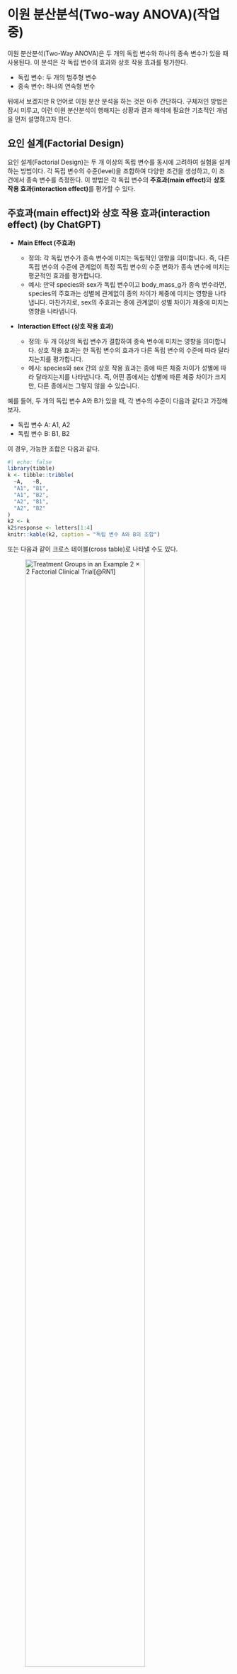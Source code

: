# 이원 분산분석(Two-way ANOVA)(작업중) {#sec-two-anova}

이원 분산분석(Two-Way ANOVA)은 두 개의 독립 변수와 하나의 종속 변수가 있을 때 사용된다. 이 분석은 각 독립 변수의 효과와 상호 작용 효과를 평가한다.

- 독립 변수: 두 개의 범주형 변수
- 종속 변수: 하나의 연속형 변수

뒤에서 보겠지만 R 언어로 이원 분산 분석을 하는 것은 아주 간단하다. 구체저인 방법은 잠시 미루고, 이런 이원 분산분석이 행해지는 상황과 결과 해석에 필요한 기초적인 개념을 먼저 설명하고자 한다.

## 요인 설계(Factorial Design)

요인 설계(Factorial Design)는 두 개 이상의 독립 변수를 동시에 고려하여 실험을 설계하는 방법이다. 각 독립 변수의 수준(level)을 조합하여 다양한 조건을 생성하고, 이 조건에서 종속 변수를 측정한다. 이 방법은 각 독립 변수의 **주효과(main effect)**와 **상호 작용 효과(interaction effect)**를 평가할 수 있다.

::: {.callout-note}
## 주효과(main effect)와 상호 작용 효과(interaction effect) (by ChatGPT)

- **Main Effect (주효과)**

  - 정의: 각 독립 변수가 종속 변수에 미치는 독립적인 영향을 의미합니다. 즉, 다른 독립 변수의 수준에 관계없이 특정 독립 변수의 수준 변화가 종속 변수에 미치는 평균적인 효과를 평가합니다.
  - 예시: 만약 species와 sex가 독립 변수이고 body_mass_g가 종속 변수라면, species의 주효과는 성별에 관계없이 종의 차이가 체중에 미치는 영향을 나타냅니다. 마찬가지로, sex의 주효과는 종에 관계없이 성별 차이가 체중에 미치는 영향을 나타냅니다.

- **Interaction Effect (상호 작용 효과)**
  - 정의: 두 개 이상의 독립 변수가 결합하여 종속 변수에 미치는 영향을 의미합니다. 상호 작용 효과는 한 독립 변수의 효과가 다른 독립 변수의 수준에 따라 달라지는지를 평가합니다.
  - 예시: species와 sex 간의 상호 작용 효과는 종에 따른 체중 차이가 성별에 따라 달라지는지를 나타냅니다. 즉, 어떤 종에서는 성별에 따른 체중 차이가 크지만, 다른 종에서는 그렇지 않을 수 있습니다.
:::

예를 들어, 두 개의 독립 변수 A와 B가 있을 때, 각 변수의 수준이 다음과 같다고 가정해 보자.

- 독립 변수 A: A1, A2
- 독립 변수 B: B1, B2

이 경우, 가능한 조합은 다음과 같다.

```r
#| echo: false
library(tibble)
k <- tibble::tribble(
  ~A,   ~B,  
  "A1", "B1",
  "A1", "B2",
  "A2", "B1",
  "A2", "B2"
)
k2 <- k
k2$response <- letters[1:4]
knitr::kable(k2, caption = "독립 변수 A와 B의 조합")
```

또는 다음과 같이 크로스 테이블(cross table)로 나타낼 수도 있다.

![Treatment Groups in an Example 2 × 2 Factorial Clinical Trial[@RN1]](images/factorial.png){#fig-factorial width=80%}

독립 변수 A와 B의 각 수준 조합에 대해 피시험자를 무작위로 배정하고 종속 변수를 측정한다. A라는 요인의 효과를 연구를 하고, B라는 효과를 보는 연구를 하고, A와 B의 상호 작용 효과를 각각 따로 하는 것보다, 두 요인을 동시에 고려하기 때문에 표본의 수를 줄일 수 있고, 자원을 절약할 수 있는 방법으로 알려져 있다. 임상 연구, 동물 실험, 사회 과학 연구 등 다양한 분야에서 사용된다.

그런데, 이런 실험 설계를 하는 경우 각 요인의 수준이 서로 독립적이지 않을 수 있다. 예를 들어, A1과 B1의 조합에서 A1의 효과가 B1의 효과에 영향을 미칠 수 있다. 그래서 이런 연구에서는 상호 작용 효과(interaction effect)를 고려해야 한다.

[@fig-factorial]에서 보듯이, 가로 방향으로 더한 값 `A+B`, `C+D`는 첫 번재 요인의 주효과(main effect)를 비교하는 데 사용되고, 세로 방향으로 더해진 `A+C`, `B+D`는 두 번째 요인의 주효과를 비교하는 데 사용된다. 이때, 각 요인의 주효과는 독립적으로 평가된다. 그러나 두 요인의 조합에 따라 종속 변수의 값이 달라질 수 있는데 이것을 두 요인의 상호 작용 효과(interaction effect)라고 한다. 


상호 작용 효과는 베이스 R의 `interaction.plot()` 함수를 사용하여 시각화할 수 있다. 이 함수는 두 개의 독립 변수의 수준에 따른 종속 변수의 **평균 값**을 그래프로 나타낸다. 그래프에서 선들이 평행하면 상호 작용 효과가 없다고 판단할 수 있다. 반면, 선들이 교차하거나 평행하지 않으면 상호 작용 효과가 있다고 판단한다.

예를 들어, 펭귄 데이터셋에서 `species`와 `sex`에 따른 `body_mass_g`의 평균 값을 비교하는 경우, 다음과 같이 할 수 있다.

```r
#| message: false
library(tidyverse)
library(palmerpenguins)
data("penguins", package = "palmerpenguins")
penguins <- na.omit(penguins)
penguins |> 
    group_by(species, sex) |> 
    summarise(response = mean(body_mass_g, na.rm = TRUE))
```

베이스 R의 `interaction.plot()` 함수를 사용하여 플롯팅하였다. 위에서 구한 평균 값을 사용하여 상호 작용 그래프를 그릴 수 있다.

```r
interaction.plot(
  x.factor = penguins$species,
  trace.factor = penguins$sex,
  response = penguins$body_mass_g,
  type = "b",
  pch = c(1, 2),
  col = c("red", "blue"),
  main = "Interaction Plot of Species and Island",
  xlab = "Species",
  ylab = "Body Mass (g)"
)
```

위 결과를 보면 선들이 평행하지 않아, `species`와 `sex` 간에 상호 작용 효과가 존재한다고 판단할 수 있다. 즉, 종에 따라 성별에 따른 체중 차이가 다르게 나타날 수 있다는 것이다.

## 이원 분산분석의 목적과 가설

이원 분산분석의 목적은 두 개의 독립 변수의 주효과와 상호 작용 효과를 평가하는 것을 목적으로 한다. 즉, 다음 효과를 동시에 검정한다. 종속 변수에 대한 독립 변수의 효과가 없다는 귀무가설, 서로 상호작용 효과가 없다는 귀무가설을 세운다. 


- **주효과 가설 (Main Effect Hypothesis)**:
  - 독립 변수 A의 주효과
  - 독립 변수 B의 주효과

- **상호 작용 효과 가설 (Interaction Effect Hypothesis)**:
  - 독립 변수 A와 B의 상호 작용 효과


## 이원 분산분석의 가정 

이원 분산분석의 가정은 [@sec-one-way-anova]장에서 설명한 것과 같다. 이 가정을 만족하는지 체크하는 것도 같은 방법을 사용한다.

- **정규성 (Normality)**: 종속 변수의 분포가 정규 분포를 따른다. 각 그룹의 종속 변수 값이 정규 분포를 따르는지 확인해야 한다.
- **등분산성 (Homogeneity of Variance)**: 각 그룹의 분산이 동일하다. 즉, 독립 변수의 수준에 관계없이 종속 변수의 분산이 동일해야 한다.
- **독립성 (Independence)**: 각 관측치는 서로 독립적이다. 즉, 한 관측치가 다른 관측치에 영향을 미치지 않아야 한다.


## R 포뮬러로 상호 작용을 표현하기 

[@sec-r-formula]장에서 설명했지만, R 포뮬러(formula)에서는 상호 작용(interaction effect)은 `:` 또는 `*` 기호를 사용하여 표현한다.

- `A:B`: A와 B의 상호 작용을 나타냄
- `A*B`: A와 B의 주효과와 상호 작용을 모두 포함(`A + B + A:B`와 동일함)

그래서 펭귄 데이터셋에서 체중(`body_mass_g`)에 대하여 `species`와 `sex`라는 두 개의 독립 변수의 상호 작용을 분석하고자 한다면, 다음과 같이 포뮬러를 작성한다. 

```.R
body_mass_g ~ species * sex
```

또는 다음과 같이 쓸 수도 있다.

```.R
body_mass_g ~ species + sex + species:sex
```

이런 R 포뮬러에 따른 이원 분산분석은 다음 귀무가설을 가지고 검정을 수행한다.

- **주효과 가설**:
  - `species`의 주효과가 없다: `sex`를 고려하지 않았을 때 `species`가 `body_mass_g`에 미치는 영향이 없다.
  - `sex`의 주효과가 없다: `species`를 고려하지 않았을 때 `sex`가 `body_mass_g`에 미치는 영향이 없다.
- **상호 작용 효과 가설**:
  - `species`와 `sex`의 상호 작용 효과가 없다.
    - `species`가 `body_mass_g`에 미치는 영향이 `sex`에 따라 달라지지 않는다.
    - `sex`가 `body_mass_g`에 미치는 영향이 `species`에 따라 달라지지 않는다.

## 이원 분산분석(Two-way ANOVA) 수행하기

이원 분산분석을 수행하기 위해서는 `aov()` 함수를 사용한다. 이 함수는 ANOVA 모델을 적합시키고, 결과를 반환한다.

```r
# 이원 분산분석 수행
result <- aov(body_mass_g ~ species*sex, data = penguins)
summary(result)
```

::: {.callout-tip}
## Two-way ANOVA 결과 해석 
이원 분산분석(Two-way ANOVA)의 결과를 해석하는 방법은 다음과 같다.(by ChatGPT)

A two-way analysis of variance (ANOVA) was conducted to examine the effects of species and sex on penguin body mass (body_mass_g).
There was a significant main effect of species on body mass, F(2, 327) = 261.02, p < .001.
The main effect of sex was also significant, F(1, 327) = 208.65, p < .001.
Additionally, the interaction between species and sex was statistically significant, F(2, 327) = 12.37, p < .001.
These results indicate that both species and sex have significant effects on penguin body mass, and that the effect of sex varies by species.
:::

Tukey의 HSD(Honestly Significant Difference) 검정을 사용하여 사후 분석(post-hoc analysis)을 수행할 수 있다. 이 검정은 그룹 간의 차이를 비교하는 데 사용된다.

```r
TukeyHSD(result, which="species")
```


```r
plot(TukeyHSD(result, which="species"))
```
```r
TukeyHSD(result, which="sex")
```


```r
df <- na.omit(penguins)
result <- aov(body_mass_g ~ sex * species, data = df)
TukeyHSD(result, which = "sex:species")
plot(TukeyHSD(result, which = "sex:species"))
```

::: {.callout-tip}
## Tukey의 HSD(Honestly Significant Difference) 검정 결과 해석 (by ChatGPT)


:::